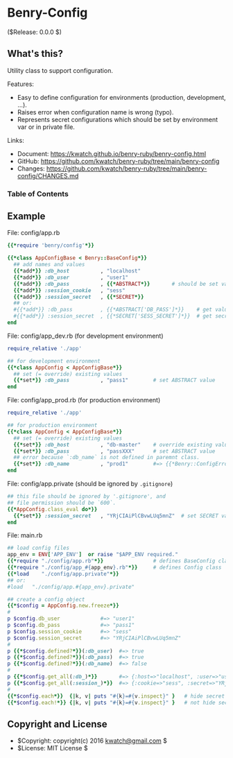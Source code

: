 # Benry-Config

($Release: 0.0.0 $)


## What's this?

Utility class to support configuration.

Features:

* Easy to define configuration for environments (production, development, ...).
* Raises error when configuration name is wrong (typo).
* Represents secret configurations which should be set by environment var or in private file.

Links:

* Document: <https://kwatch.github.io/benry-ruby/benry-config.html>
* GitHub: <https://github.com/kwatch/benry-ruby/tree/main/benry-config>
* Changes: <https://github.com/kwatch/benry-ruby/tree/main/benry-config/CHANGES.md>



### Table of Contents

<!-- TOC/ -->



## Example

File: config/app.rb

```ruby
{{*require 'benry/config'*}}

{{*class AppConfigBase < Benry::BaseConfig*}}
  ## add names and values
  {{*add*}} :db_host          , "localhost"
  {{*add*}} :db_user          , "user1"
  {{*add*}} :db_pass          , {{*ABSTRACT*}}       # should be set value in subclass
  {{*add*}} :session_cookie   , "sess"
  {{*add*}} :session_secret   , {{*SECRET*}}
  ## or:
  #{{*add*}} :db_pass         , {{*ABSTRACT['DB_PASS']*}}    # get value from ENV
  #{{*add*}} :session_secret  , {{*SECRET['SESS_SECRET']*}}  # get secret value from ENV
end
```

File: config/app_dev.rb (for development environment)

```ruby
require_relative './app'

## for development environment
{{*class AppConfig < AppConfigBase*}}
  ## set (= override) existing values
  {{*set*}} :db_pass          , "pass1"        # set ABSTRACT value
end
```

File: config/app_prod.rb (for production environment)

```ruby
require_relative './app'

## for production environment
{{*class AppConfig < AppConfigBase*}}
  ## set (= override) existing values
  {{*set*}} :db_host          , "db-master"    # override existing value
  {{*set*}} :db_pass          , "passXXX"      # set ABSTRACT value
  ## error because `:db_name` is not defined in paremnt class.
  {{*set*}} :db_name          , "prod1"        #=> {{*Benry::ConfigError (not defined)*}}
end
```

File: config/app.private (should be ignored by `.gitignore`)

```ruby
## this file should be ignored by '.gitignore', and
## file permission should be `600`.
{{*AppConfig.class_eval do*}}
  {{*set*}} :session_secret   , "YRjCIAiPlCBvwLUq5mnZ"  # set SECRET value
end
```

File: main.rb

```ruby
## load config files
app_env = ENV['APP_ENV']  or raise "$APP_ENV required."
{{*require "./config/app.rb"*}}                # defines BaseConfig class
{{*require "./config/app_#{app_env}.rb"*}}     # defines Config class
{{*load    "./config/app.private"*}}
## or:
#load   "./config/app.#{app_env}.private"

## create a config object
{{*$config = AppConfig.new.freeze*}}
#
p $config.db_user             #=> "user1"
p $config.db_pass             #=> "pass1"
p $config.session_cookie      #=> "sess"
p $config.session_secret      #=> "YRjCIAiPlCBvwLUq5mnZ"
#
p {{*$config.defined?*}}(:db_user)  #=> true
p {{*$config.defined?*}}(:db_pass)  #=> true
p {{*$config.defined?*}}(:db_name)  #=> false
#
p {{*$config.get_all(:db_)*}}       #=> {:host=>"localhost", :user=>"user1", :pass=>"pass1"}
p {{*$config.get_all(:session_)*}}  #=> {:cookie=>"sess", :secret=>"YRjCIAiPlCBvwLUq5mnZ"}
#
{{*$config.each*}}  {|k, v| puts "#{k}=#{v.inspect}" }   # hide secret values as "(secret)"
{{*$config.each!*}} {|k, v| puts "#{k}=#{v.inspect}" }   # not hide secret values
```



## Copyright and License

* $Copyright: copyright(c) 2016 kwatch@gmail.com $
* $License: MIT License $
